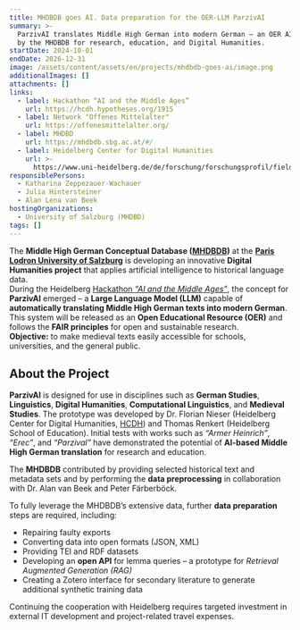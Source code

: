 ```yaml
---
title: MHDBDB goes AI. Data preparation for the OER-LLM ParzivAI
summary: >-
  ParzivAI translates Middle High German into modern German – an OER AI project
  by the MHDBDB for research, education, and Digital Humanities.
startDate: 2024-10-01
endDate: 2026-12-31
image: /assets/content/assets/en/projects/mhdbdb-goes-ai/image.png
additionalImages: []
attachments: []
links:
  - label: Hackathon “AI and the Middle Ages”
    url: https://hcdh.hypotheses.org/1915
  - label: Network "Offenes Mittelalter"
    url: https://offenesmittelalter.org/
  - label: MHDBD
    url: https://mhdbdb.sbg.ac.at/#/
  - label: Heidelberg Center for Digital Humanities
    url: >-
      https://www.uni-heidelberg.de/de/forschung/forschungsprofil/fields-of-focus/field-of-focus-iii/forschungsschwerpunkte/heidelberg-center-for-digital-humanities-hcdh
responsiblePersons:
  - Katharina Zeppezauer-Wachauer
  - Julia Hintersteiner
  - Alan Lena van Beek
hostingOrganizations:
  - University of Salzburg (MHDBD)
tags: []
---
```

The **Middle High German Conceptual Database ([MHDBDB](https://mhdbdb.sbg.ac.at/#/))** at the [**Paris Lodron University of Salzburg**](/consortium/university-of-salzburg/) is developing an innovative **Digital Humanities project** that applies artificial intelligence to historical language data.\
During the Heidelberg [Hackathon *“AI and the Middle Ages”*](https://hcdh.hypotheses.org/1915), the concept for **ParzivAI** emerged – a **Large Language Model (LLM)** capable of **automatically translating Middle High German texts into modern German**.\
This system will be released as an **Open Educational Resource (OER)** and follows the **FAIR principles** for open and sustainable research.\
**Objective:** to make medieval texts easily accessible for schools, universities, and the general public.

## About the Project

**ParzivAI** is designed for use in disciplines such as **German Studies**, **Linguistics**, **Digital Humanities**, **Computational Linguistics**, and **Medieval Studies**. The prototype was developed by Dr. Florian Nieser (Heidelberg Center for Digital Humanities, [HCDH](https://www.uni-heidelberg.de/de/forschung/forschungsprofil/fields-of-focus/field-of-focus-iii/forschungsschwerpunkte/heidelberg-center-for-digital-humanities-hcdh)) and Thomas Renkert (Heidelberg School of Education). Initial tests with works such as *“Armer Heinrich”*, *“Erec”*, and *“Parzival”* have demonstrated the potential of **AI-based Middle High German translation** for research and education.

The **MHDBDB** contributed by providing selected historical text and metadata sets and by performing the **data preprocessing** in collaboration with Dr. Alan van Beek and Peter Färberböck.

To fully leverage the MHDBDB’s extensive data, further **data preparation** steps are required, including:

* Repairing faulty exports
* Converting data into open formats (JSON, XML)
* Providing TEI and RDF datasets
* Developing an **open API** for lemma queries – a prototype for *Retrieval Augmented Generation (RAG)*
* Creating a Zotero interface for secondary literature to generate additional synthetic training data

Continuing the cooperation with Heidelberg requires targeted investment in external IT development and project-related travel expenses.
